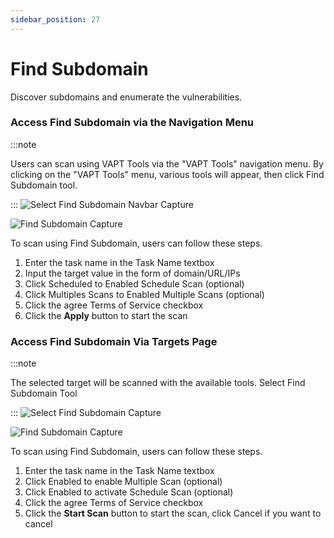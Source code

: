 ```yaml
---
sidebar_position: 27
---
```


# Find Subdomain
Discover subdomains and enumerate the vulnerabilities.

### Access Find Subdomain via the Navigation Menu
:::note

Users can scan using VAPT Tools via the "VAPT Tools" navigation menu. By clicking on the "VAPT Tools" menu, various tools will appear, then click Find Subdomain tool.

:::
![Select Find Subdomain Navbar Capture](/img/capture/vapt_navbar/Select-find-subdomain-navbar.png)

![Find Subdomain Capture](/img/capture/vapt_navbar/find-subdomain.png)

To scan using Find Subdomain, users can follow these steps.
1. Enter the task name in the Task Name textbox 
2. Input the target value in the form of domain/URL/IPs 
3. Click Scheduled to Enabled Schedule Scan (optional)
4. Click Multiples Scans to Enabled Multiple Scans (optional)
5. Click the agree Terms of Service checkbox 
6. Click the **Apply** button to start the scan

### Access Find Subdomain Via Targets Page
:::note

The selected target will be scanned with the available tools. Select Find Subdomain Tool

:::
![Select Find Subdomain Capture](/img/capture/vapt_target/Select-find-subdomain.png)

![Find Subdomain Capture](/img/capture/vapt_target/find-subdomain.png)

To scan using Find Subdomain, users can follow these steps.
1. Enter the task name in the Task Name textbox 
2. Click Enabled to enable Multiple Scan (optional)
3. Click Enabled to activate Schedule Scan (optional)
4. Click the agree Terms of Service checkbox 
5. Click the **Start Scan** button to start the scan, click Cancel if you want to cancel